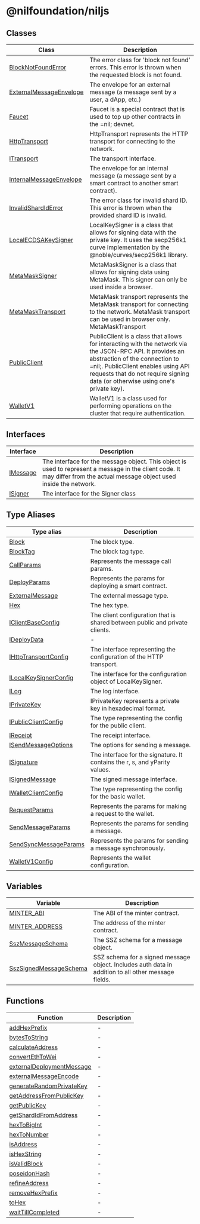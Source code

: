 # @nilfoundation/niljs

## Classes

| Class | Description |
| ------ | ------ |
| [BlockNotFoundError](classes/BlockNotFoundError.mdx) | The error class for 'block not found' errors. This error is thrown when the requested block is not found. |
| [ExternalMessageEnvelope](classes/ExternalMessageEnvelope.mdx) | The envelope for an external message (a message sent by a user, a dApp, etc.) |
| [Faucet](classes/Faucet.mdx) | Faucet is a special contract that is used to top up other contracts in the =nil; devnet. |
| [HttpTransport](classes/HttpTransport.mdx) | HttpTransport represents the HTTP transport for connecting to the network. |
| [ITransport](classes/ITransport.mdx) | The transport interface. |
| [InternalMessageEnvelope](classes/InternalMessageEnvelope.mdx) | The envelope for an internal message (a message sent by a smart contract to another smart contract). |
| [InvalidShardIdError](classes/InvalidShardIdError.mdx) | The error class for invalid shard ID. This error is thrown when the provided shard ID is invalid. |
| [LocalECDSAKeySigner](classes/LocalECDSAKeySigner.mdx) | LocalKeySigner is a class that allows for signing data with the private key. It uses the secp256k1 curve implementation by the @noble/curves/secp256k1 library. |
| [MetaMaskSigner](classes/MetaMaskSigner.mdx) | MetaMaskSigner is a class that allows for signing data using MetaMask. This signer can only be used inside a browser. |
| [MetaMaskTransport](classes/MetaMaskTransport.mdx) | MetaMask transport represents the MetaMask transport for connecting to the network. MetaMask transport can be used in browser only. MetaMaskTransport |
| [PublicClient](classes/PublicClient.mdx) | PublicClient is a class that allows for interacting with the network via the JSON-RPC API. It provides an abstraction of the connection to =nil;. PublicClient enables using API requests that do not require signing data (or otherwise using one's private key). |
| [WalletV1](classes/WalletV1.mdx) | WalletV1 is a class used for performing operations on the cluster that require authentication. |

## Interfaces

| Interface | Description |
| ------ | ------ |
| [IMessage](interfaces/IMessage.mdx) | The interface for the message object. This object is used to represent a message in the client code. It may differ from the actual message object used inside the network. |
| [ISigner](interfaces/ISigner.mdx) | The interface for the Signer class |

## Type Aliases

| Type alias | Description |
| ------ | ------ |
| [Block](type-aliases/Block.mdx) | The block type. |
| [BlockTag](type-aliases/BlockTag.mdx) | The block tag type. |
| [CallParams](type-aliases/CallParams.mdx) | Represents the message call params. |
| [DeployParams](type-aliases/DeployParams.mdx) | Represents the params for deploying a smart contract. |
| [ExternalMessage](type-aliases/ExternalMessage.mdx) | The external message type. |
| [Hex](type-aliases/Hex.mdx) | The hex type. |
| [IClientBaseConfig](type-aliases/IClientBaseConfig.mdx) | The client configuration that is shared between public and private clients. |
| [IDeployData](type-aliases/IDeployData.mdx) | - |
| [IHttpTransportConfig](type-aliases/IHttpTransportConfig.mdx) | The interface representing the configuration of the HTTP transport. |
| [ILocalKeySignerConfig](type-aliases/ILocalKeySignerConfig.mdx) | The interface for the configuration object of LocalKeySigner. |
| [ILog](type-aliases/ILog.mdx) | The log interface. |
| [IPrivateKey](type-aliases/IPrivateKey.mdx) | IPrivateKey represents a private key in hexadecimal format. |
| [IPublicClientConfig](type-aliases/IPublicClientConfig.mdx) | The type representing the config for the public client. |
| [IReceipt](type-aliases/IReceipt.mdx) | The receipt interface. |
| [ISendMessageOptions](type-aliases/ISendMessageOptions.mdx) | The options for sending a message. |
| [ISignature](type-aliases/ISignature.mdx) | The interface for the signature. It contains the r, s, and yParity values. |
| [ISignedMessage](type-aliases/ISignedMessage.mdx) | The signed message interface. |
| [IWalletClientConfig](type-aliases/IWalletClientConfig.mdx) | The type representing the config for the basic wallet. |
| [RequestParams](type-aliases/RequestParams.mdx) | Represents the params for making a request to the wallet. |
| [SendMessageParams](type-aliases/SendMessageParams.mdx) | Represents the params for sending a message. |
| [SendSyncMessageParams](type-aliases/SendSyncMessageParams.mdx) | Represents the params for sending a message synchronously. |
| [WalletV1Config](type-aliases/WalletV1Config.mdx) | Represents the wallet configuration. |

## Variables

| Variable | Description |
| ------ | ------ |
| [MINTER\_ABI](variables/MINTER_ABI.mdx) | The ABI of the minter contract. |
| [MINTER\_ADDRESS](variables/MINTER_ADDRESS.mdx) | The address of the minter contract. |
| [SszMessageSchema](variables/SszMessageSchema.mdx) | The SSZ schema for a message object. |
| [SszSignedMessageSchema](variables/SszSignedMessageSchema.mdx) | SSZ schema for a signed message object. Includes auth data in addition to all other message fields. |

## Functions

| Function | Description |
| ------ | ------ |
| [addHexPrefix](functions/addHexPrefix.mdx) | - |
| [bytesToString](functions/bytesToString.mdx) | - |
| [calculateAddress](functions/calculateAddress.mdx) | - |
| [convertEthToWei](functions/convertEthToWei.mdx) | - |
| [externalDeploymentMessage](functions/externalDeploymentMessage.mdx) | - |
| [externalMessageEncode](functions/externalMessageEncode.mdx) | - |
| [generateRandomPrivateKey](functions/generateRandomPrivateKey.mdx) | - |
| [getAddressFromPublicKey](functions/getAddressFromPublicKey.mdx) | - |
| [getPublicKey](functions/getPublicKey.mdx) | - |
| [getShardIdFromAddress](functions/getShardIdFromAddress.mdx) | - |
| [hexToBigInt](functions/hexToBigInt.mdx) | - |
| [hexToNumber](functions/hexToNumber.mdx) | - |
| [isAddress](functions/isAddress.mdx) | - |
| [isHexString](functions/isHexString.mdx) | - |
| [isValidBlock](functions/isValidBlock.mdx) | - |
| [poseidonHash](functions/poseidonHash.mdx) | - |
| [refineAddress](functions/refineAddress.mdx) | - |
| [removeHexPrefix](functions/removeHexPrefix.mdx) | - |
| [toHex](functions/toHex.mdx) | - |
| [waitTillCompleted](functions/waitTillCompleted.mdx) | - |
